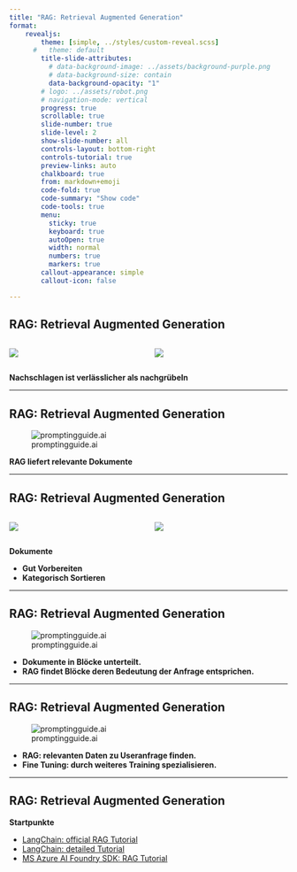 ```yaml
---
title: "RAG: Retrieval Augmented Generation"
format: 
    revealjs:
        theme: [simple, ../styles/custom-reveal.scss]
      #   theme: default
        title-slide-attributes:
          # data-background-image: ../assets/background-purple.png
          # data-background-size: contain
          data-background-opacity: "1"
        # logo: ../assets/robot.png
        # navigation-mode: vertical
        progress: true
        scrollable: true
        slide-number: true
        slide-level: 2
        show-slide-number: all
        controls-layout: bottom-right
        controls-tutorial: true
        preview-links: auto
        chalkboard: true
        from: markdown+emoji
        code-fold: true
        code-summary: "Show code"
        code-tools: true
        menu: 
          sticky: true
          keyboard: true
          autoOpen: true
          width: normal
          numbers: true
          markers: true
        callout-appearance: simple
        callout-icon: false

---
```



## RAG: Retrieval Augmented Generation

::: columns
::: {.column width="50%"}
![](RAGimages/blinky_remind.png)
:::

::: {.column width="50%"}
![](RAGimages/blinky_recherche.png)
:::
:::

**Nachschlagen ist verlässlicher als nachgrübeln**


---

## RAG: Retrieval Augmented Generation

![promptingguide.ai](RAGimages/rag-framework.png)

**RAG liefert relevante Dokumente**

---


## RAG: Retrieval Augmented Generation

::: columns
::: {.column width="50%"}
![](RAGimages/blinky_markieren.png)
:::

::: {.column width="50%"}
![](RAGimages/blinky_sortieren.png)
:::
:::



**Dokumente**

* **Gut Vorbereiten**
* **Kategorisch Sortieren**


---

## RAG: Retrieval Augmented Generation

![promptingguide.ai](RAGimages/rag-process.png)

* **Dokumente in Blöcke unterteilt.** 
* **RAG findet Blöcke deren Bedeutung der Anfrage entsprichen.**

---

## RAG: Retrieval Augmented Generation

![promptingguide.ai](RAGimages/rag-fine-tuning.png)

* **RAG: relevanten Daten zu Useranfrage finden.**
* **Fine Tuning: durch weiteres Training spezialisieren.**


---

## RAG: Retrieval Augmented Generation

**Startpunkte**

* [LangChain: official RAG Tutorial](https://python.langchain.com/docs/tutorials/rag/)
* [LangChain: detailed Tutorial](https://realpython.com/build-llm-rag-chatbot-with-langchain)
* [MS Azure AI Foundry SDK: RAG Tutorial](https://learn.microsoft.com/en-us/azure/ai-foundry/tutorials/copilot-sdk-build-rag)
